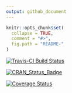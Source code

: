 ```yaml
---
output: github_document
---
```


<!-- README.md is generated from README.Rmd. Please edit that file -->

```r
knitr::opts_chunk$set(
  collapse = TRUE,
  comment = "#>",
  fig.path = "README-"
)
```

[![Travis-CI Build Status](https://travis-ci.org/thk686/dots.svg?branch=master)](https://travis-ci.org/thk686/dots)

[![CRAN_Status_Badge](http://www.r-pkg.org/badges/version/dots)](https://cran.r-project.org/package=dots)

[![Coverage Status](https://img.shields.io/codecov/c/github/thk686/dots/master.svg)](https://codecov.io/github/thk686/dots?branch=master)
